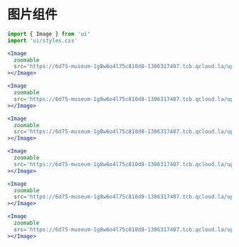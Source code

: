 # 图片组件

```jsx
import { Image } from 'ui'
import 'ui/styles.css'

<Image
  zoomable
  src='https://6d75-museum-1g8w6o4l75c810d8-1306317407.tcb.qcloud.la/uploads/2021-08-27/8c098a196a994db8acc09c251987de0b.jpg?color=%23f8dc68&hash=U%2BLhPboJM%7Cax.AWWWBj%5BD%25j%5BoLj%5Bs%3AoJWWWB&height=4016&width=6016'
></Image>

<Image
  zoomable
  src='https://6d75-museum-1g8w6o4l75c810d8-1306317407.tcb.qcloud.la/uploads/2021-08-27/8c098a196a994db8acc09c251987de0b.jpg?color=%23f8dc68&hash=U%2BLhPboJM%7Cax.AWWWBj%5BD%25j%5BoLj%5Bs%3AoJWWWB&height=4016&width=6016'
></Image>

<Image
  zoomable
  src='https://6d75-museum-1g8w6o4l75c810d8-1306317407.tcb.qcloud.la/uploads/2021-08-27/8c098a196a994db8acc09c251987de0b.jpg?color=%23f8dc68&hash=U%2BLhPboJM%7Cax.AWWWBj%5BD%25j%5BoLj%5Bs%3AoJWWWB&height=4016&width=6016'
></Image>

<Image
  zoomable
  src='https://6d75-museum-1g8w6o4l75c810d8-1306317407.tcb.qcloud.la/uploads/2021-08-27/8c098a196a994db8acc09c251987de0b.jpg?color=%23f8dc68&hash=U%2BLhPboJM%7Cax.AWWWBj%5BD%25j%5BoLj%5Bs%3AoJWWWB&height=4016&width=6016'
></Image>

<Image
  zoomable
  src='https://6d75-museum-1g8w6o4l75c810d8-1306317407.tcb.qcloud.la/uploads/2021-08-27/8c098a196a994db8acc09c251987de0b.jpg?color=%23f8dc68&hash=U%2BLhPboJM%7Cax.AWWWBj%5BD%25j%5BoLj%5Bs%3AoJWWWB&height=4016&width=6016'
></Image>

<Image
  zoomable
  src='https://6d75-museum-1g8w6o4l75c810d8-1306317407.tcb.qcloud.la/uploads/2021-08-27/8c098a196a994db8acc09c251987de0b.jpg?color=%23f8dc68&hash=U%2BLhPboJM%7Cax.AWWWBj%5BD%25j%5BoLj%5Bs%3AoJWWWB&height=4016&width=6016'
></Image>
```
